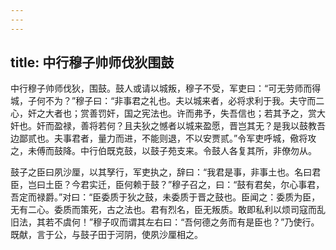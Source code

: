 ```yaml
---
---
---
```

title: 中行穆子帅师伐狄围鼓
---


中行穆子帅师伐狄，围鼓。鼓人或请以城叛，穆子不受，军吏曰：“可无劳师而得城，子何不为？”穆子曰：“非事君之礼也。夫以城来者，必将求利于我。夫守而二心，奸之大者也；赏善罚奸，国之宪法也。许而弗予，失吾信也；若其予之，赏大奸也。奸而盈禄，善将若何？且夫狄之憾者以城来盈愿，晋岂其无？是我以鼓教吾边鄙贰也。夫事君者，量力而进，不能则退，不以安贾贰。”令军吏呼城，儆将攻之，未傅而鼓降。中行伯既克鼓，以鼓子苑支来。令鼓人各复其所，非僚勿从。

鼓子之臣曰夙沙厘，以其孥行，军吏执之，辞曰：“我君是事，非事土也。名曰君臣，岂曰土臣？今君实迁，臣何赖于鼓？”穆子召之，曰：“鼓有君矣，尔心事君，吾定而禄爵。”对曰：“臣委质于狄之鼓，未委质于晋之鼓也。臣闻之：委质为臣，无有二心。委质而策死，古之法也。君有烈名，臣无叛质。敢即私利以烦司寇而乱旧法，其若不虞何！”穆子叹而谓其左右曰：“吾何德之务而有是臣也？”乃使行。既献，言于公，与鼓子田于河阴，使夙沙厘相之。

